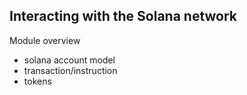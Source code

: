 ## Interacting with the Solana network

Module overview

- solana account model
- transaction/instruction
- tokens
